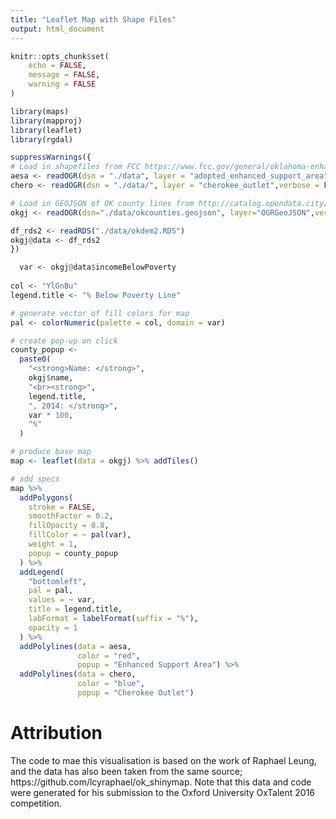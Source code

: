 ```yaml
---
title: "Leaflet Map with Shape Files"
output: html_document
---
```


```r
knitr::opts_chunk$set(
	echo = FALSE,
	message = FALSE,
	warning = FALSE
)
```

```r
library(maps)
library(mapproj)
library(leaflet)
library(rgdal)
```

```r
suppressWarnings({
# Load in shapefiles from FCC https://www.fcc.gov/general/oklahoma-enhanced-lifeline-support-maps
aesa <- readOGR(dsn = "./data", layer = "adopted_enhanced_support_area", verbose = F)
chero <- readOGR(dsn = "./data/", layer = "cherokee_outlet",verbose = F)

# Load in GEOJSON of OK county lines from http://catalog.opendata.city/dataset/oklahoma-counties-polygon/resource/75b87ccf-da9e-464e-814b-16985041d2ca
okgj <- readOGR(dsn="./data/okcounties.geojson", layer="OGRGeoJSON",verbose = F)

df_rds2 <- readRDS("./data/okdem2.RDS")
okgj@data <- df_rds2
})
```

```r

  var <- okgj@data$incomeBelowPoverty
  
col <- "YlGnBu"
legend.title <- "% Below Poverty Line"

# generate vector of fill colors for map
pal <- colorNumeric(palette = col, domain = var)

# create pop-up on click
county_popup <-
  paste0(
    "<strong>Name: </strong>",
    okgj$name,
    "<br><strong>",
    legend.title,
    ", 2014: </strong>",
    var * 100,
    "%"
  )

# produce base map
map <- leaflet(data = okgj) %>% addTiles()

# add specs
map %>%
  addPolygons(
    stroke = FALSE,
    smoothFactor = 0.2,
    fillOpacity = 0.8,
    fillColor = ~ pal(var),
    weight = 1,
    popup = county_popup
  ) %>%
  addLegend(
    "bottomleft",
    pal = pal,
    values = ~ var,
    title = legend.title,
    labFormat = labelFormat(suffix = "%"),
    opacity = 1
  ) %>%
  addPolylines(data = aesa,
               color = "red",
               popup = "Enhanced Support Area") %>%
  addPolylines(data = chero,
               color = "blue",
               popup = "Cherokee Outlet")

```


# Attribution

The code to mae this visualisation is based on the work of Raphael Leung, and the data has also been taken from the same source; https://github.com/lcyraphael/ok_shinymap. Note that this data and code were generated for his submission to the Oxford University OxTalent 2016 competition.